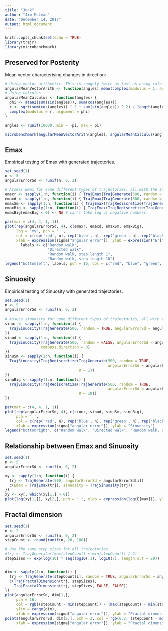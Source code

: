 ```yaml
---
title: "Junk"
author: "Jim McLean"
date: "December 14, 2017"
output: html_document
---
```


```r
knitr::opts_chunk$set(echo = TRUE)
library(trajr)
library(microbenchmark)
```

## Preserved for Posterity

Mean vector characterising changes in direction:
```r
# Using vector arithmetic. This is roughly twice as fast as using calculus
angularMeanVectorArith <- function(angles) mean(complex(modulus = 1, argument = angles))
# Using calculus
angularMeanCalculus <- function(angles) {
  phi <- atan2(sum(sin(angles)), sum(cos(angles)))
  r <- sqrt(sum(cos(angles)) ^ 2 + sum(sin(angles)) ^ 2) / length(angles)
  complex(modulus = r, argument = phi)
}

angles <- runif(10000, min = -pi, max = pi)

microbenchmark(angularMeanVectorArith(angles), angularMeanCalculus(angles))
```

## Emax

Empirical testing of Emax with generated trajectories.

```r
set.seed(1)
n <- 5
angularErrorSd <- runif(n, 0, 2)

# Assess Emax for some different types of trajectories, all with the same angular error sd
emaxr <- sapply(1:n, function(i) { TrajEmax(TrajGenerate(500, random = TRUE, angularErrorSd = angularErrorSd[i])) })
emaxd <- sapply(1:n, function(i) { TrajEmax(TrajGenerate(500, random = FALSE, angularErrorSd = angularErrorSd[i]), compass.direction = 0) })
emaxSm <- sapply(1:n, function(i) { TrajEmax(TrajRediscretize(TrajGenerate(500, random = TRUE, angularErrorSd = angularErrorSd[i]), R = 1)) })
emaxBig <- sapply(1:n, function(i) { TrajEmax(TrajRediscretize(TrajGenerate(500, random = TRUE, angularErrorSd = angularErrorSd[i]), R = 10)) })
emaxBig[emaxBig < 0] <- NA # can't take log of negative numbers

par(mar = c(4, 4, 1, 1))
plot(rep(angularErrorSd, 4), c(emaxr, emaxd, emaxSm, emaxBig),
     log = 'xy', pch = '.', 
     col = c(rep('red', n), rep('blue', n), rep('green', n), rep('black', n)),
     xlab = expression(sigma["angular error"]), ylab = expression("E"["max"]))
       labels <- c("Random walk", 
                   "Directed walk", 
                   "Random walk, step length 1", 
                   "Random walk, step length 10")
legend("bottomleft", labels, pch = 16, col = c("red", "blue", "green", "black"), inset = 0.01)
```


## Sinuosity

Empirical testing of Sinuosity with generated trajectories.

```r
set.seed(1)
n <- 5
angularErrorSd <- runif(n, 0, 2)

# Assess sinuosity for some different types of trajectories, all with the same angular error sd
sinur <- sapply(1:n, function(i) { 
  TrajSinuosity(TrajGenerate(500, random = TRUE, angularErrorSd = angularErrorSd[i])) 
})
sinud <- sapply(1:n, function(i) { 
  TrajSinuosity(TrajGenerate(500, random = FALSE, angularErrorSd = angularErrorSd[i]),
                compass.direction = 0) 
})
sinuSm <- sapply(1:n, function(i) { 
  TrajSinuosity(TrajRediscretize(TrajGenerate(500, random = TRUE, 
                                              angularErrorSd = angularErrorSd[i]), 
                                 R = 1)) 
})
sinuBig <- sapply(1:n, function(i) { 
  TrajSinuosity(TrajRediscretize(TrajGenerate(500, random = TRUE, 
                                              angularErrorSd = angularErrorSd[i]), 
                                 R = 10)) 
})

par(mar = c(4, 4, 1, 1))
plot(rep(angularErrorSd, 4), c(sinur, sinud, sinuSm, sinuBig),
     pch = '.', 
     col = c(rep('red', n), rep('blue', n), rep('green', n), rep('black', n)),
     xlab = expression(sigma["angular error"]), ylab = "Sinuosity")
legend("bottomright", c("Random walk", "Directed walk", "Random walk, step length 1", "Random walk, step length 10"), pch = 16, col = c("red", "blue", "green", "black"), inset = 0.01)
```


## Relationship between Emax and Sinuosity

```r
set.seed(1)
n <- 5
angularErrorSd <- runif(n, 0, 2)

xy <- sapply(1:n, function(i) {
  trj <- TrajGenerate(500, angularErrorSd = angularErrorSd[i])
  c(Emax = TrajEmax(trj), sinuosity = TrajSinuosity(trj))
})
xy <- xy[, which(xy[1,] > 0)]
plot(log(xy[1,]), xy[2,], pch = '.', xlab = expression(log(E[max])), ylab = "Sinuosity")
```

## Fractal dimension

```r
set.seed(1)
n <- 2
angularErrorSd <- runif(n, 0, 2)
stepCount <- round(runif(n, 20, 100))

# Use the same step sizes for all trajectories
#trj <- TrajGenerate((max(stepCount) + min(stepCount)) / 2)
stepSizes <- exp(log(10) * seq(log10(.1), log10(7), length.out = 20))


dim <- sapply(1:n, function(i) { 
  trj <- TrajGenerate(stepCount[i], random = TRUE, angularErrorSd = angularErrorSd[i])
  c(TrajFractalDimension(trj, stepSizes), 
    TrajFractalDimension(trj, stepSizes, FALSE, FALSE))
})
plot(angularErrorSd, dim[1,], 
     pch = 16, 
     col = rgb((stepCount - min(stepCount)) / (max(stepCount) - min(stepCount)), 0.2, 0.1),
     ylim = range(dim),
     xlab = expression(sigma["angular error"]), ylab = "Fractal dimension")
points(angularErrorSd, dim[2,], pch = 3, col = rgb(0.2, (stepCount - min(stepCount)) / (max(stepCount) - min(stepCount)), 0.1),
     xlab = expression(sigma["angular error"]), ylab = "Fractal dimension")


```
